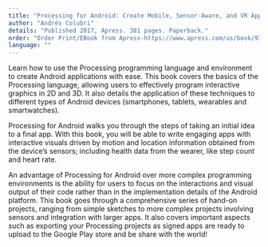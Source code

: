 ```yaml
---
title: "Processing for Android: Create Mobile, Sensor-Aware, and VR Applications Using Processing"
author: "Andrés Colubri"
details: "Published 2017, Apress. 381 pages. Paperback."
order: "Order Print/EBook from Apress-https://www.apress.com/us/book/9781484227183,Order Print from Amazon-https://www.amazon.com/Processing-Android-Create-Sensor-Aware-Applications/dp/1484227182"
language: ""
---
```


Learn how to use the Processing programming language and environment to create Android applications with ease. This book covers the basics of the Processing language, allowing users to effectively program interactive graphics in 2D and 3D. It also details the application of these techniques to different types of Android devices (smartphones, tablets, wearables and smartwatches).

Processing for Android walks you through the steps of taking an initial idea to a final app. With this book, you will be able to write engaging apps with interactive visuals driven by motion and location information obtained from the device’s sensors; including health data from the wearer, like step count and heart rate.

An advantage of Processing for Android over more complex programming environments is the ability for users to focus on the interactions and visual output of their code rather than in the implementation details of the Android platform. This book goes through a comprehensive series of hand-on projects, ranging from simple sketches to more complex projects involving sensors and integration with larger apps. It also covers important aspects such as exporting your Processing projects as signed apps are ready to upload to the Google Play store and be share with the world!
